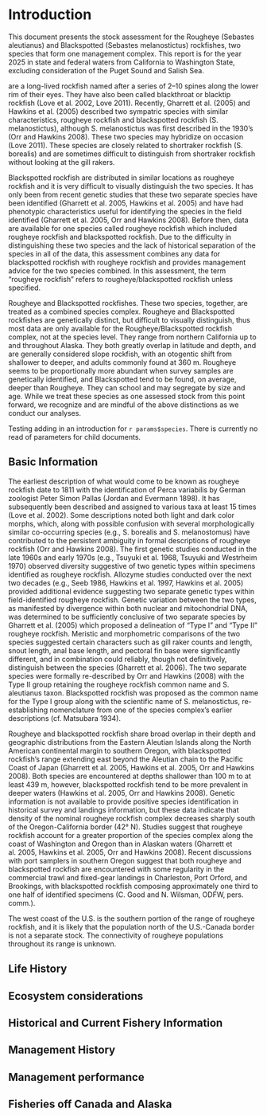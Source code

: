 # Introduction

This document presents the stock assessment for the Rougheye (Sebastes aleutianus) and Blackspotted (Sebastes melanostictus) rockfishes, two species that form one management complex. This report is for the year 2025 in state and federal waters from California to Washington State, excluding consideration of the Puget Sound and Salish Sea.  

are a long-lived rockfish named after a series of 2–10 spines along the lower rim of their eyes.  They have also been called blackthroat or blacktip rockfish (Love et al. 2002, Love 2011).  Recently, Gharrett et al. (2005) and Hawkins et al. (2005) described two sympatric species with similar characteristics, rougheye rockfish and blackspotted rockfish (S. melanostictus), although S. melanostictus was first described in the 1930’s (Orr and Hawkins 2008).  These two species may hybridize on occasion (Love 2011).  These species are closely related to shortraker rockfish (S. borealis) and are sometimes difficult to distinguish from shortraker rockfish without looking at the gill rakers.  

Blackspotted rockfish are distributed in similar locations as rougheye rockfish and it is very difficult to visually distinguish the two species.  It has only been from recent genetic studies that these two separate species have been identified (Gharrett et al. 2005, Hawkins et al. 2005) and have had phenotypic characteristics useful for identifying the species in the field identified (Gharrett et al. 2005, Orr and Hawkins 2008).  Before then, data are available for one species called rougheye rockfish which included rougheye rockfish and blackspotted rockfish.  Due to the difficulty in distinguishing these two species and the lack of historical separation of the species in all of the data, this assessment combines any data for blackspotted rockfish with rougheye rockfish and provides management advice for the two species combined.  In this assessment, the term “rougheye rockfish” refers to rougheye/blackspotted rockfish unless specified.
  

Rougheye and Blackspotted rockfishes. These two species, together, are treated as a combined species complex. Rougheye and Blackspotted rockfishes are genetically distinct, but difficult to visually distinguish, thus most data are only available for the Rougheye/Blackspotted rockfish complex, not at the species level. They range from northern California up to and throughout Alaska. They both greatly overlap in latitude and depth, and are generally considered slope rockfish, with an otogentic shift from shallower to deeper, and adults commonly found at 360 m. Rougheye seems to be proportionally more abundant when survey samples are genetically identified, and Blackspotted tend to be found, on average, deeper than Rougheye. They can school and may segregate by size and age. While we treat these species as one assessed stock from this point forward, we recognize and are mindful of the above distinctions as we conduct our analyses.

Testing adding in an introduction for `r params$species`. There is currently no read of parameters for child documents.

<!-- Scientific name, distribution, the basis for the choice of stock structure, including regional differences in life history or other biological characteristics that should form the basis of management units. A map showing the scope of the assessment and depicting boundaries for fisheries or data collection strata.  -->

## Basic Information

The earliest description of what would come to be known as rougheye rockfish date to 1811 with the identification of Perca variabilis by German zoologist Peter Simon Pallas (Jordan and Evermann 1898).  It has subsequently been described and assigned to various taxa at least 15 times (Love et al. 2002).  Some descriptions noted both light and dark color morphs, which, along with possible confusion with several morphologically similar co-occurring species (e.g., S. borealis and S. melanostomus) have contributed to the persistent ambiguity in formal descriptions of rougheye rockfish (Orr and Hawkins 2008).  The first genetic studies conducted in the late 1960s and early 1970s (e.g., Tsuyuki et al. 1968, Tsuyuki and Westrheim 1970) observed diversity suggestive of two genetic types within specimens identified as rougheye rockfish.  Allozyme studies conducted over the next two decades (e.g., Seeb 1986, Hawkins et al. 1997, Hawkins et al. 2005) provided additional evidence suggesting two separate genetic types within field-identified rougheye rockfish.  Genetic variation between the two types, as manifested by divergence within both nuclear and mitochondrial DNA, was determined to be sufficiently conclusive of two separate species by Gharrett et al. (2005) which proposed a delineation of “Type I” and “Type II” rougheye rockfish.  Meristic and morphometric comparisons of the two species suggested certain characters such as gill raker counts and length, snout length, anal base length, and pectoral fin base were significantly different, and in combination could reliably, though not definitively, distinguish between the species (Gharrett et al. 2006).  The two separate species were formally re-described by Orr and Hawkins (2008) with the Type II group retaining the rougheye rockfish common name and S. aleutianus taxon.  Blackspotted rockfish was proposed as the common name for the Type I group along with the scientific name of S. melanostictus, re-establishing nomenclature from one of the species complex’s earlier descriptions (cf. Matsubara 1934).

Rougheye and blackspotted rockfish share broad overlap in their depth and geographic distributions from the Eastern Aleutian Islands along the North American continental margin to southern Oregon, with blackspotted rockfish’s range extending east beyond the Aleutian chain to the Pacific Coast of Japan (Gharrett et al. 2005, Hawkins et al. 2005, Orr and Hawkins 2008).  Both species are encountered at depths shallower than 100 m to at least 439 m, however, blackspotted rockfish tend to be more prevalent in deeper waters (Hawkins et al. 2005, Orr and Hawkins 2008).  Genetic information is not available to provide positive species identification in historical survey and landings information, but these data indicate that density of the nominal rougheye rockfish complex decreases sharply south of the Oregon-California border (42° N).  Studies suggest that rougheye rockfish account for a greater proportion of the species complex along the coast of Washington and Oregon than in Alaskan waters (Gharrett et al. 2005, Hawkins et al. 2005, Orr and Hawkins 2008).  Recent discussions with port samplers in southern Oregon suggest that both rougheye and blackspotted rockfish are encountered with some regularity in the commercial trawl and fixed-gear landings in Charleston, Port Orford, and Brookings, with blackspotted rockfish composing approximately one third to one half of identified specimens (C. Good and N. Wilsman, ODFW, pers. comm.).

The west coast of the U.S. is the southern portion of the range of rougheye rockfish, and it is likely that the population north of the U.S.-Canada border is not a separate stock.  The connectivity of rougheye populations throughout its range is unknown.



## Life History

<!-- Important features of life history that affect management (e.g., migration, sexual dimorphism, bathymetric demography).   -->

## Ecosystem considerations

<!-- Ecosystem considerations that include relevant information on how environmental drivers, prey, competition, predation, and/or (habitat requirements/preferences may affect stock’s status, vital rates (growth, survival, productivity, recruitment), or range and distribution. Ecosystem considerations may also include how these factors, cross-FMP interactions with other fisheries and human social dynamics that may affect the stock (e.g., reliance and dependence by fishing communities, non-target species constraining harvest rates). The length and depth of this section will depend on availability of information from published studies and Integrated Ecosystem Assessment reports, expertise of the STAT, and whether ecosystem factors contribute quantitative information to the assessment. This is not required for an update assessment if a citation to the previous assessment is provided.  -->

## Historical and Current Fishery Information

<!-- Important features of current fishery and relevant history of fishery.  -->

## Management History

<!---
Summary of management history (e.g., changes in mesh sizes, trip limits, or other management actions that may have significantly altered selection, catch rates, or discards). 
--->

## Management performance

<!-- Management performance, including a table or tables comparing Overfishing Limit (OFL), Acceptable Biological Catch (ABC), Annual Catch Limit (ACL), landings, and catch (i.e., landings plus discard) for each area and year. Groundfish assessments that estimate dead discarded catch must include a disclaimer noting that total mortality estimates from the WCGOP and from the stock assessment may differ due to the use of different methods. Investigation into how these methods differ is beyond the scope of a benchmark assessment. The rationale for modeling discard mortality can also be provided. This should be included in all update assessments.  -->


## Fisheries off Canada and Alaska

<!-- Description of fisheries for this species off Canada, Alaska and/or Mexico, including references to any recent assessments of those stocks extending beyond the Council’s jurisdiction. STATs are strongly encouraged to include a summary of catches and estimates of stock size and stock status for the most recent ten years if such information can be assembled without excessive difficulty. This is not required for an update assessment.    -->






